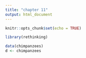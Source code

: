 ```yaml
---
title: "chapter 11"
output: html_document
---
```


```r
knitr::opts_chunk$set(echo = TRUE)
```

```r
library(rethinking)
```
```r
data(chimpanzees)
d <- chimpanzees
```

